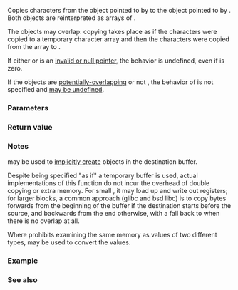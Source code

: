 {{cpp/title|memmove}}
{{cpp/string/byte/navbar}}
{{ddcl|header=cstring|
void* memmove( void* dest, const void* src, std::size_t count );
}}

Copies {{c|count}} characters from the object pointed to by {{c|src}} to the object pointed to by {{c|dest}}. Both objects are reinterpreted as arrays of {{c|unsigned char}}.

The objects may overlap: copying takes place as if the characters were copied to a temporary character array and then the characters were copied from the array to {{c|dest}}.

If either {{c|dest}} or {{c|src}} is an [[cpp/language/pointer#Pointers|invalid or null pointer]], the behavior is undefined, even if {{c|count}} is zero.

If the objects are [[cpp/language/object#Subobjects|potentially-overlapping]] or not {{named req|TriviallyCopyable}}, the behavior of {{tt|memmove}} is not specified and [https://stackoverflow.com/questions/29777492 may be undefined].

===Parameters===
{{par begin}}
{{par|dest|pointer to the memory location to copy to}}
{{par|src|pointer to the memory location to copy from}}
{{par|count|number of bytes to copy}}
{{par end}}

===Return value===
{{c|dest}}

===Notes===
{{tt|std::memmove}} may be used to [[cpp/language/object#Object creation|implicitly create]] objects in the destination buffer.

Despite being specified "as if" a temporary buffer is used, actual implementations of this function do not incur the overhead of double copying or extra memory. For small {{lc|count}}, it may load up and write out registers; for larger blocks, a common approach (glibc and bsd libc) is to copy bytes forwards from the beginning of the buffer if the destination starts before the source, and backwards from the end otherwise, with a fall back to {{lc|std::memcpy}} when there is no overlap at all.

Where {{lsd|cpp/language/object#Strict aliasing}} prohibits examining the same memory as values of two different types, {{tt|std::memmove}} may be used to convert the values.

===Example===
{{example
|code=
#include &lt;cstring&gt;
#include &lt;iostream&gt;

int main()
{
    char str[] = "1234567890";
    std::cout &lt;&lt; str &lt;&lt; '\n';
    std::memmove(str + 4, str + 3, 3); // copies from [4, 5, 6] to [5, 6, 7]
    std::cout &lt;&lt; str &lt;&lt; '\n';
}
|output=
1234567890
1234456890
}}

===See also===
{{dsc begin}}
{{dsc inc|cpp/string/byte/dsc memcpy}}
{{dsc inc|cpp/string/byte/dsc memset}}
{{dsc inc|cpp/string/wide/dsc wmemmove}}
{{dsc inc|cpp/algorithm/dsc copy}}
{{dsc inc|cpp/algorithm/dsc copy_backward}}
{{dsc inc|cpp/types/dsc is_trivially_copyable}}
{{dsc see c|c/string/byte/memmove}}
{{dsc end}}

{{langlinks|de|es|fr|it|ja|pl|pt|ru|zh}}